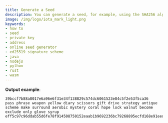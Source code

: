```yaml
---
title: Generate a Seed
description: You can generate a seed, for example, using the SHA256 algorithm on some random input generated by a cryptographically secure pseudo-random generator, such as crypto.randomBytes().
image: /img/logo/iota_mark_light.png
keywords:
- how to
- seed
- private key
- address
- online seed generator
- ed25519 signature scheme
- java
- nodejs
- python
- rust
- wasm
---
```



<KeyConceptSeeds />

<AvoidSeedGenerators />

<Tabs groupId="language">
    <TabItem value="java" label="Java">
        <JavaGenerateSeed/>
    </TabItem>
    <TabItem value="nodejs" label="Nodejs">
        <NodejsGenerateSeed/>
    </TabItem>
    <TabItem value="python" label="Python">
        <PythonGenerateSeed/>
    </TabItem>
    <TabItem value="rust" label="Rust">
        <RustGenerateSeed/>
    </TabItem>
    <TabItem value="wasm" label="Wasm">
        <WasmGenerateSeed/>
    </TabItem>
</Tabs>

**Output example**:

```plaintext
39bccf7b88a8017e6a96e6f31e34f138829c574dc6061523e84c5f2e53f5ca36
pass phrase weapon yellow diary scissors gift drive strategy antique scheme make surround aerobic mystery coral hope lock walnut become exclude only glove syrup
eff5c97c96ddab55d6fe78f914508750152eaab1b9692236bc79268895ecfd168e91eedd2489ed6c51fc44156b9a2e6c967e4edcfb649ff33d41581be4627347
```

<WalletRecommendation />